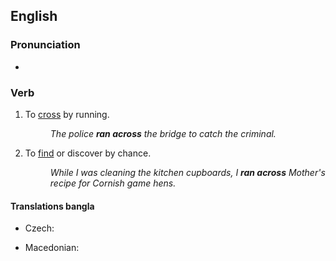 ==English==

===Pronunciation===
* {{audio|en|En-au-run across.ogg|Audio (AU)}}

===Verb===
{{head|en|verb|cat2=phrasal verbs|cat3=phrasal verbs with particle (across)}}

# To [[cross]] by running.
#: ''The police '''ran across''' the bridge to catch the criminal.''
# {{lb|en|idiomatic}} To [[find]] or discover by chance.
#:''While I was cleaning the kitchen cupboards, I '''ran across''' Mother's recipe for Cornish game hens.''

====Translations bangla====
{{trans-top|to cross by running}}
* Czech: {{t|cs|[[přeběhnout]] [[přes]]}}
{{trans-mid}}
* Macedonian: {{t|mk|претрчува}}
{{trans-bottom}}